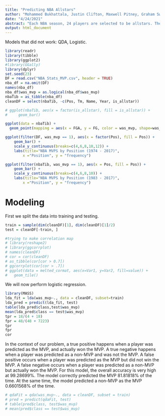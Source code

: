 ```yaml
---
title: "Predicting NBA Allstars"
author: "Mohammed Bukhattala, Justin Clifton, Maxwell Pitney, Graham Swain"
date: "4/24/2021"
abstract: "Each NBA season, 24 players are selected to be allstars. The selection process involves fans voting for players they would like to see. Players voted in by fans are selected as starters and then coaches select the 7 bench players. We offer several models for predicting if a player is an allstar based on various statistics tracked throughout the season."
output: html_document
---
```


Models that did not work: QDA, Logistic.
```r
library(readr)
library(tibble)
library(ggplot2)
#library(GGally)
library(dplyr)
set.seed(23)
DF = read.csv("NBA_Stats_MVP.csv", header = TRUE)
nba_df = na.omit(DF)
names(nba_df)
nba_df$was_mvp = as.logical(nba_df$was_mvp)
nbaTib = as_tibble(nba_df)
cleanDF = select(nbaTib, -c(Pos, Tm, Name, Year, is_allstar))

# ggplot(nbaTib, aes(x = factor(is_allstar), fill = is_allstar)) +
#     geom_bar()
```


```r
ggplot(data = nbaTib) +
  geom_point(mapping = aes(x = FGA, y = FG, color = was_mvp, shape=was_mvp))
```


```r
ggplot(filter(DF, was_mvp == 1), aes(x = factor(Pos), fill = Pos)) +
    geom_bar() +
    scale_y_continuous(breaks=c(4,6,8,10,12)) +
    labs(title="NBA MVPS by Position (1974 - 2017)",
        x ="Position", y = "frequency")
```
```r
ggplot(filter(nbaTib, was_mvp == 1), aes(x = Pos, fill = Pos)) +
    geom_bar() +
    scale_y_continuous(breaks=c(4,6,8,10)) +
    labs(title="NBA MVPS by Position (1983 - 2017)",
        x ="Position", y = "frequency")
```


# Modeling

First we split the data into training and testing.
```r
train = sample(dim(cleanDF)[1], dim(cleanDF)[1]/2)
test = cleanDF[-train, ]
```

```r
#trying to make correlation map
# library(reshape2)
# library(ggcorrplot)
# names(cleanDF)
# cor = cor(cleanDF)
# as_tibble(cor[cor > 0.7])
# ggcorrplot(cor[cor > .7])
# ggplot(data = melted_cormat, aes(x=Var1, y=Var2, fill=value)) +
#   geom_tile()

```


We will now perform logistic regression.
```r
library(MASS)
lda_fit = lda(was_mvp~., data = cleanDF, subset=train)
lda_pred = predict(lda_fit, test)
table(lda_pred$class,test$was_mvp)
mean(lda_pred$class == test$was_mvp)
tpr = 18/(4 + 18)
fpr = 48/(48 + 7223)
tpr
fpr
cor
```
In the context of our problem, a true positive happens when a player was predicted as the MVP, and actually won the MVP. A true negative happens when a player was predicted as a non-MVP and was not the MVP. A false positive occurs when a player was predicted as the MVP but did not win the MVP. A false negative occurs when a player was predicted as a non-MVP but actually won the MVP. For this model, the overall accuracy is very high at $99.28699\%$. The model correctly predicted the MVP $81.81818\%$ of the time. At the same time, the model predicted a non-MVP as the MVP $0.6601568\%$ of the time.

```r
# qdaFit = qda(was_mvp~., data = cleanDF, subset = train)
# pred = predict(qdaFit, test)
# table(pred$class, test$was_mvp)
# mean(pred$class == test$was_mvp)
```





